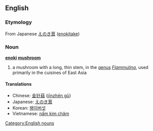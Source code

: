 ==English==
===Etymology===
From Japanese [[えのき茸]] ([[enokitake]])
===Noun===
{{wikipedia|Enokitake}}
'''[[enoki]] [[mushroom]]'''
#a mushroom with a long, thin stem, in the [[genus]] ''[[Flammulina]]'', used primarily in the cuisines of East Asia
====Translations====
*Chinese: [[金针菇]] ([[jīnzhēn gū]])
*Japanese: [[えのき茸]]
*Korean: [[팽이버섯]]
*Vietnamese: [[nấm kim châm]]

[[Category:English nouns]]